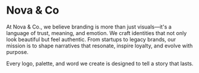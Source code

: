 # Nova & Co

At Nova & Co., we believe branding is more than just visuals—it's a language of trust, meaning, and emotion. We craft identities that not only look beautiful but feel authentic. From startups to legacy brands, our mission is to shape narratives that resonate, inspire loyalty, and evolve with purpose. 

Every logo, palette, and word we create is designed to tell a story that lasts.
